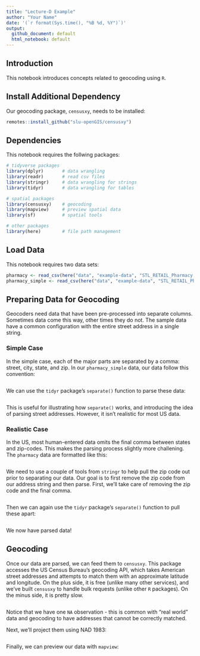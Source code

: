 ```yaml
---
title: "Lecture-D Example"
author: "Your Name"
date: '(`r format(Sys.time(), "%B %d, %Y")`)'
output: 
  github_document: default
  html_notebook: default 
---
```


## Introduction
This notebook introduces concepts related to geocoding using `R`.

## Install Additional Dependency
Our geocoding package, `censusxy`, needs to be installed:

```r
remotes::install_github("slu-openGIS/censusxy")
```

## Dependencies
This notebook requires the follwing packages:

```r
# tidyverse packages
library(dplyr)       # data wrangling
library(readr)       # read csv files
library(stringr)     # data wrangling for strings
library(tidyr)       # data wrangling for tables

# spatial packages
library(censusxy)    # geocoding
library(mapview)     # preview spatial data
library(sf)          # spatial tools

# other packages
library(here)        # file path management
```

## Load Data
This notebook requires two data sets:

```r
pharmacy <- read_csv(here("data", "example-data", "STL_RETAIL_Pharmacy.csv"))
pharmacy_simple <- read_csv(here("data", "example-data", "STL_RETAIL_Pharmacy_Simple.csv"))
```

## Preparing Data for Geocoding
Geocoders need data that have been pre-processed into separate columns. Sometimes data come this way, other times they do not. The sample data have a common configuration with the entire street address in a single string. 

### Simple Case
In the simple case, each of the major parts are separated by a comma: street, city, state, and zip. In our `pharmacy_simple` data, our data follow this convention:

```r

```

We can use the `tidyr` package's `separate()` function to parse these data:

```r

```

This is useful for illustrating how `separate()` works, and introducing the idea of parsing street addresses. However, it isn't realistic for most US data.

### Realistic Case
In the US, most human-entered data omits the final comma between states and zip-codes. This makes the parsing process slightly more challening. The `pharmacy` data are formatted like this:

```r

```

We need to use a couple of tools from `stringr` to help pull the zip code out prior to separating our data. Our goal is to first remove the zip code from our address string and then parse. First, we'll take care of removing the zip code and the final comma.

```r

```

Then we can again use the `tidyr` package's `separate()` function to pull these apart:

```r

```

We now have parsed data!

## Geocoding
Once our data are parsed, we can feed them to `censusxy`. This package accesses the US Census Bureau's geocoding API, which takes American street addresses and attempts to match them with an approximate latitude and longitude. On the plus side, it is free (unlike many other services), and we've built `censusxy` to handle bulk requests (unlike other `R` packages). On the minus side, it is pretty slow.

```r

```

Notice that we have one `NA` observation - this is common with "real world" data and geocoding to have addresses that cannot be correctly matched.

Next, we'll project them using NAD 1983:

```r

```

Finally, we can preview our data with `mapview`:

```r

```
